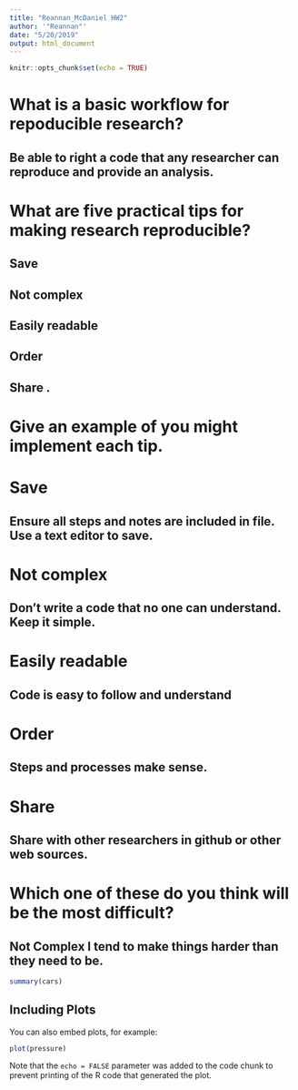 ```yaml
---
title: "Reannan_McDaniel HW2"
author: '"Reannan"'
date: "5/20/2019"
output: html_document
---
```


```r
knitr::opts_chunk$set(echo = TRUE)
```

# What is a basic workflow for repoducible research?  
## Be able to right a code that any researcher can reproduce and provide an analysis.  

# What are five practical tips for making research reproducible?  
## Save    
## Not complex    
## Easily readable   
## Order    
## Share    .  

# Give an example of you might implement each tip.    
# **Save**  
## Ensure all steps and notes are included in file. Use a text editor to save.   
# **Not complex**
## Don't write a code that no one can understand. Keep it simple. 
# **Easily readable**  
## Code is easy to follow and understand  
# **Order**  
## Steps and processes make sense.
# **Share**  
## Share with other researchers in github or other web sources.  

# Which one of these do you think will be the most difficult?  
## **Not Complex**  I tend to make things harder than they need to be.  

```r
summary(cars)
```

## Including Plots

You can also embed plots, for example:

```r
plot(pressure)
```

Note that the `echo = FALSE` parameter was added to the code chunk to prevent printing of the R code that generated the plot.
